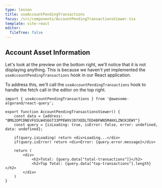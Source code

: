 ```yaml
---
type: lesson
title: useAccountPendingTransactions
focus: /src/components/AccountPendingTransactionsViewer.tsx
template: vite-react
editor:
  fileTree: false
---
```


## Account Asset Information

Let's look at the preview on the bottom right, we'll notice that it is not displaying anything.
This is because we haven't yet implemented the `useAccountPendingTransactions` hook in our React application.

To address this, we'll call the `useAccountPendingTransactions` hook to handle the fetch call in the editor on the top right.


```tsx add={5}
import { useAccountPendingTransactions } from '@awesome-algorand/react-query';

export function AccountPendingTransactionsViewer() {
    const data = {address: "BMG2OPCDNEVFG5LW4S6GT33PPEWXVJD7XEDLTED4BFWN5M4HXLZNCK3EWY"}
    const query = {isLoading: true, isError: false, error: undefined, data: undefined};

    if(query.isLoading) return <div>Loading...</div>
    if(query.isError) return <div>Error: {query.error.message}</div>

    return (
        <div>
            <h2>Total: {query.data["total-transactions"]}</h2>
            <h2>Top Total: {query.data["top-transactions"].length}</h2>
        </div>
    )
}

```
